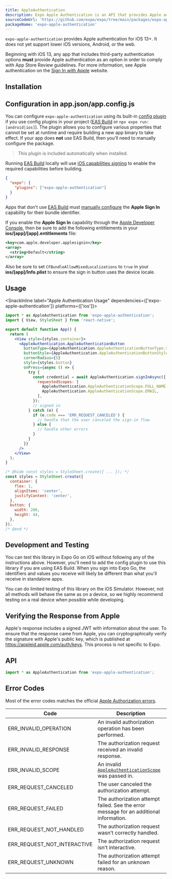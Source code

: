 ```yaml
---
title: AppleAuthentication
description: Expo Apple Authentication is an API that provides Apple authentication for iOS 13 and higher.
sourceCodeUrl: 'https://github.com/expo/expo/tree/main/packages/expo-apple-authentication'
packageName: 'expo-apple-authentication'
---
```



`expo-apple-authentication` provides Apple authentication for iOS 13+. It does not yet support lower iOS versions, Android, or the web.

Beginning with iOS 13, any app that includes third-party authentication options **must** provide Apple authentication as an option
in order to comply with App Store Review guidelines. For more information, see Apple authentication on the [Sign In with Apple](https://developer.apple.com/sign-in-with-apple/) website.

<PlatformsSection ios simulator />

## Installation

<APIInstallSection />

## Configuration in app.json/app.config.js

You can configure `expo-apple-authentication` using its built-in [config plugin](/config-plugins/introduction/) if you use config plugins
in your project ([EAS Build](/build/introduction) or `npx expo run:[android|ios]`).
The plugin allows you to configure various properties that cannot be set at runtime and require building a new app binary to take effect.
If your app does **not** use EAS Build, then you'll need to manually configure the package.

<ConfigPluginExample>

> This plugin is included automatically when installed.

Running [EAS Build](/build/introduction) locally will use [iOS capabilities signing](/build-reference/ios-capabilities) to enable the required capabilities before building.

```json app.json
{
  "expo": {
    "plugins": ["expo-apple-authentication"]
  }
}
```

</ConfigPluginExample>

<ConfigReactNative>

Apps that don't use [EAS Build](/build/introduction) must [manually configure](/build-reference/ios-capabilities#manual-setup)
the **Apple Sign In** capability for their bundle identifier.

If you enable the **Apple Sign In** capability through the [Apple Developer Console](/build-reference/ios-capabilities#apple-developer-console),
then be sure to add the following entitlements in your **ios/[app]/[app].entitlements** file:

```xml
<key>com.apple.developer.applesignin</key>
<array>
  <string>Default</string>
</array>
```

Also be sure to set `CFBundleAllowMixedLocalizations` to `true` in your **ios/[app]/Info.plist** to ensure the sign in button uses the device locale.

</ConfigReactNative>

## Usage

<SnackInline label="Apple Authentication Usage" dependencies={['expo-apple-authentication']} platforms={['ios']}>

```jsx
import * as AppleAuthentication from 'expo-apple-authentication';
import { View, StyleSheet } from 'react-native';

export default function App() {
  return (
    <View style={styles.container}>
      <AppleAuthentication.AppleAuthenticationButton
        buttonType={AppleAuthentication.AppleAuthenticationButtonType.SIGN_IN}
        buttonStyle={AppleAuthentication.AppleAuthenticationButtonStyle.BLACK}
        cornerRadius={5}
        style={styles.button}
        onPress={async () => {
          try {
            const credential = await AppleAuthentication.signInAsync({
              requestedScopes: [
                AppleAuthentication.AppleAuthenticationScope.FULL_NAME,
                AppleAuthentication.AppleAuthenticationScope.EMAIL,
              ],
            });
            // signed in
          } catch (e) {
            if (e.code === 'ERR_REQUEST_CANCELED') {
              // handle that the user canceled the sign-in flow
            } else {
              // handle other errors
            }
          }
        }}
      />
    </View>
  );
}

/* @hide const styles = StyleSheet.create({ ... }); */
const styles = StyleSheet.create({
  container: {
    flex: 1,
    alignItems: 'center',
    justifyContent: 'center',
  },
  button: {
    width: 200,
    height: 44,
  },
});
/* @end */
```

</SnackInline>

## Development and Testing

You can test this library in Expo Go on iOS without following any of the instructions above.
However, you'll need to add the config plugin to use this library if you are using EAS Build.
When you sign into Expo Go, the identifiers and values you receive will likely be different than what you'll receive in standalone apps.

You can do limited testing of this library on the iOS Simulator. However, not all methods will behave the same as on a device,
so we highly recommend testing on a real device when possible while developing.

## Verifying the Response from Apple

Apple's response includes a signed JWT with information about the user. To ensure that the response came from Apple,
you can cryptographically verify the signature with Apple's public key, which is published at https://appleid.apple.com/auth/keys.
This process is not specific to Expo.

## API

```js
import * as AppleAuthentication from 'expo-apple-authentication';
```

<APISection packageName="expo-apple-authentication" apiName="AppleAuthentication" />

## Error Codes

Most of the error codes matches the official [Apple Authorization errors](https://developer.apple.com/documentation/authenticationservices/asauthorizationerror/code).

| Code                        | Description                                                                            |
| --------------------------- | -------------------------------------------------------------------------------------- |
| ERR_INVALID_OPERATION       | An invalid authorization operation has been performed.                                 |
| ERR_INVALID_RESPONSE        | The authorization request received an invalid response.                                |
| ERR_INVALID_SCOPE           | An invalid [`AppleAuthenticationScope`](#appleauthenticationscope) was passed in.      |
| ERR_REQUEST_CANCELED        | The user canceled the authorization attempt.                                           |
| ERR_REQUEST_FAILED          | The authorization attempt failed. See the error message for an additional information. |
| ERR_REQUEST_NOT_HANDLED     | The authorization request wasn’t correctly handled.                                    |
| ERR_REQUEST_NOT_INTERACTIVE | The authorization request isn’t interactive.                                           |
| ERR_REQUEST_UNKNOWN         | The authorization attempt failed for an unknown reason.                                |
